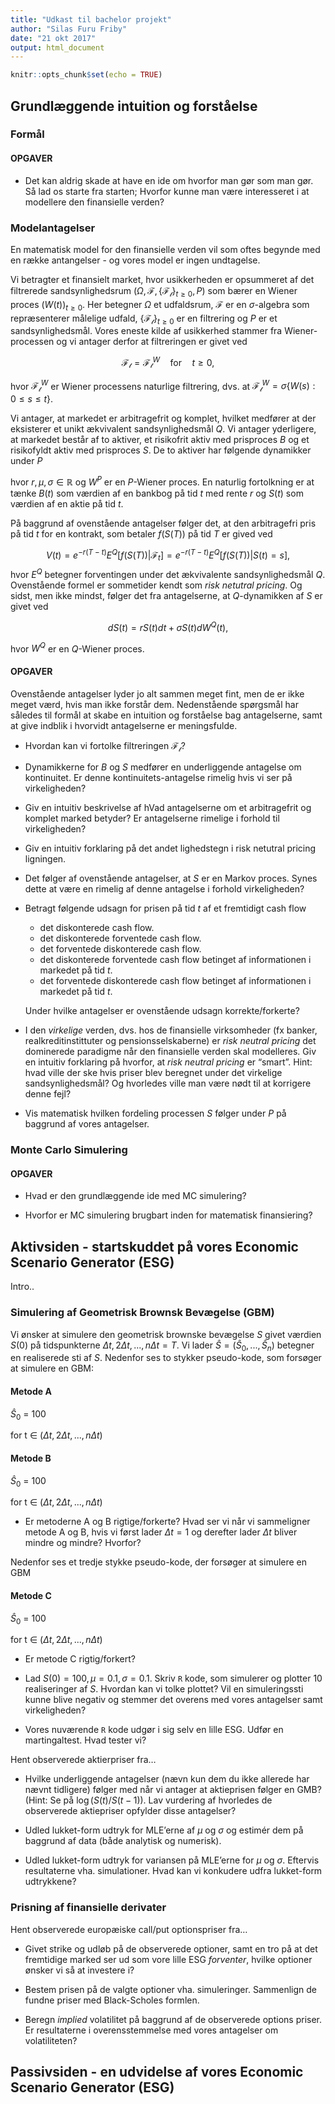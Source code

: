 ```yaml
---
title: "Udkast til bachelor projekt"
author: "Silas Furu Friby"
date: "21 okt 2017"
output: html_document
---
```


```r
knitr::opts_chunk$set(echo = TRUE)
```


## Grundlæggende intuition og forståelse

### Formål

#### OPGAVER

* Det kan aldrig skade at have en ide om hvorfor man gør som man gør. Så lad os starte fra starten; Hvorfor kunne man være interesseret i at modellere den finansielle verden?

### Modelantagelser

En matematisk model for den finansielle verden vil som oftes begynde med en række antangelser - og vores model er ingen undtagelse.

Vi betragter et finansielt market, hvor usikkerheden er opsummeret af det filtrerede sandsynlighedsrum $(\Omega, \mathcal{F}, \{\mathcal{F_t}\}_{t \geq 0}, P)$ som bærer en Wiener proces $(W(t))_{t \geq 0}$. Her betegner $\Omega$ et udfaldsrum, $\mathcal{F}$ er en $\sigma$-algebra som repræsenterer målelige udfald, $\{\mathcal{F_t}\}_{t \geq 0}$ er en filtrering og $P$ er et sandsynlighedsmål. Vores eneste kilde af usikkerhed stammer fra Wiener-processen og vi antager derfor at filtreringen er givet ved

$$ \mathcal{F_t} = \mathcal{F_t}^W \quad \text{for} \quad t \geq 0,$$

hvor $\mathcal{F_t}^W$ er Wiener processens naturlige filtrering, dvs. at $\mathcal{F_t}^W = \sigma\{W(s) : 0 \leq s \leq t\}$. 

Vi antager, at markedet er arbitragefrit og komplet, hvilket medfører at der eksisterer et unikt ækvivalent sandsynlighedsmål $Q$. Vi antager yderligere, at markedet består af to aktiver, et risikofrit aktiv med prisproces $B$ og et risikofyldt aktiv med prisproces $S$. De to aktiver har følgende dynamikker under $P$

\begin{aligned} 
dB(t) &= r B(t) dt \\
dS(t) &= \mu S(t) dt + \sigma S(t) dW^P(t),
\end{aligned}

hvor $r, \mu, \sigma \in \mathbb{R}$ og $W^P$ er en $P$-Wiener proces. En naturlig fortolkning er at tænke $B(t)$ som værdien af en bankbog på tid $t$ med rente $r$ og $S(t)$ som værdien af en aktie på tid $t$.

På baggrund af ovenstående antagelser følger det, at den arbitragefri pris på tid $t$ for en kontrakt, som betaler $f(S(T))$ på tid $T$ er gived ved

$$ V(t) = e^{-r(T-t)}E^Q[f(S(T)) | \mathcal{F}_t] = e^{-r(T-t)}E^Q[f(S(T)) | S(t) = s], $$
hvor $E^Q$ betegner forventingen under det ækvivalente sandsynlighedsmål $Q$. Ovenstående formel er sommetider kendt som *risk netutral pricing*. Og sidst, men ikke mindst, følger det fra antagelserne, at $Q$-dynamikken af $S$ er givet ved

$$ dS(t) = r S(t) dt + \sigma S(t) dW^Q(t), $$

hvor $W^Q$ er en $Q$-Wiener proces.


#### OPGAVER

Ovenstående antagelser lyder jo alt sammen meget fint, men de er ikke meget værd, hvis man ikke forstår dem. Nedenstående spørgsmål har således til formål at skabe en intuition og forståelse bag antagelserne, samt at give indblik i hvorvidt antagelserne er meningsfulde. 

* Hvordan kan vi fortolke filtreringen $\mathcal{F_t}$?

* Dynamikkerne for $B$ og $S$ medfører en underliggende antagelse om kontinuitet. Er denne kontinuitets-antagelse rimelig hvis vi ser på virkeligheden? 

* Giv en intuitiv beskrivelse af hVad antagelserne om et arbitragefrit og komplet marked betyder? Er antagelserne rimelige i forhold til virkeligheden? 

* Giv en intuitiv forklaring på det andet lighedstegn i risk netutral pricing ligningen. 

* Det følger af ovenstående antagelser, at $S$ er en Markov proces. Synes dette at være en rimelig af denne antagelse i forhold virkeligheden?

* Betragt følgende udsagn for prisen på tid $t$ af et fremtidigt cash flow 
    + det diskonterede cash flow.
    + det diskonterede forventede cash flow. 
    + det forventede diskonterede cash flow. 
    + det diskonterede forventede cash flow betinget af informationen i markedet på tid $t$.
    + det forventede diskonterede cash flow betinget af informationen i markedet på tid $t$.
    
    Under hvilke antagelser er ovenstående udsagn korrekte/forkerte?

* I den *virkelige* verden, dvs. hos de finansielle virksomheder (fx banker, realkreditinstittuter og pensionsselskaberne) er *risk neutral pricing* det dominerede paradigme når den finansielle verden skal modelleres. Giv en intuitiv forklaring på hvorfor, at *risk neutral pricing* er "smart". Hint: hvad ville der ske hvis priser blev beregnet under det virkelige sandsynlighedsmål? Og hvorledes ville man være nødt til at korrigere denne fejl?

* Vis matematisk hvilken fordeling processen $S$ følger under $P$ på baggrund af vores antagelser.

### Monte Carlo Simulering

#### OPGAVER

* Hvad er den grundlæggende ide med MC simulering?

* Hvorfor er MC simulering brugbart inden for matematisk finansiering?


## Aktivsiden - startskuddet på vores Economic Scenario Generator (ESG)

Intro..

### Simulering af Geometrisk Brownsk Bevægelse (GBM)

Vi ønsker at simulere den geometrisk brownske bevægelse $S$ givet værdien $S(0)$ på tidspunkterne $\Delta t, 2\Delta t,..., n\Delta t = T$. Vi lader $\hat{S} = (\hat{S}_0, ..., \hat{S}_n)$ betegner en realiserede sti af $S$. Nedenfor ses to stykker pseudo-kode, som forsøger at simulere en GBM:

#### Metode A

$\hat{S}_0$ = 100

for t $\in$ $(\Delta t, 2\Delta t, ..., n\Delta t)$
\begin{aligned}
Z &= \mathtt{rnorm}(1, 0, 1) \\
\Delta S &= \mu \hat{S}_{t-1} \Delta t + \hat{S}_{t-1} \sigma \sqrt{\Delta t}Z \\
\hat{S}_t &= \hat{S}_{t-1} + \Delta S,
\end{aligned}

#### Metode B

$\hat{S}_0$ = 100

for t $\in$ $(\Delta t, 2\Delta t, ..., n\Delta t)$
\begin{aligned}
Z &= \mathtt{rnorm}(1, 0, 1) \\
\hat{S}_t &= \hat{S}_{t-1} \exp(\mu - 0.5 \sigma ^ 2) \Delta t + \sigma \sqrt{\Delta t}Z),
\end{aligned}

* Er metoderne A og B rigtige/forkerte? Hvad ser vi når vi sammeligner metode A og B, hvis vi først lader $\Delta t = 1$ og derefter lader $\Delta t$ bliver mindre og mindre? Hvorfor?

Nedenfor ses et tredje stykke pseudo-kode, der forsøger at simulere en GBM

#### Metode C

$\hat{S}_0$ = 100

for t $\in$ $(\Delta t, 2\Delta t, ..., n\Delta t)$
\begin{aligned}
Z &= \mathtt{rnorm}(1, 0, 1) \\
\hat{S}_t &= \hat{S}_0 \exp(\mu - 0.5 \sigma ^ 2) t + \sigma \sqrt{t} Z),
\end{aligned}

* Er metode C rigtig/forkert? 

* Lad $S(0) = 100, \mu = 0.1, \sigma = 0.1$. Skriv $\mathtt{R}$ kode, som simulerer og plotter 10 realiseringer af $S$. Hvordan kan vi tolke plottet? Vil en simuleringssti kunne blive negativ og stemmer det overens med vores antagelser samt virkeligheden?

* Vores nuværende $\mathtt{R}$ kode udgør i sig selv en lille ESG. Udfør en martingaltest. Hvad tester vi?

Hent observerede aktierpriser fra...

* Hvilke underliggende antagelser (nævn kun dem du ikke allerede har nævnt tidligere) følger med når vi antager at aktieprisen følger en GMB? (Hint: Se på $\log(S(t)/S(t-1)$). Lav vurdering af hvorledes de observerede aktiepriser opfylder disse antagelser? 

* Udled lukket-form udtryk for MLE'erne af $\mu$ og $\sigma$ og estimér dem på baggrund af data (både analytisk og numerisk).

* Udled lukket-form udtryk for variansen på MLE'erne for $\mu$ og $\sigma$. Eftervis resultaterne vha. simulationer. Hvad kan vi konkudere udfra lukket-form udtrykkene?


### Prisning af finansielle derivater


Hent observerede europæiske call/put optionspriser fra...

* Givet strike og udløb på de observerede optioner, samt en tro på at det fremtidige marked ser ud som vore lille ESG *forventer*, hvilke optioner ønsker vi så at investere i?

* Bestem prisen på de valgte optioner vha. simuleringer. Sammenlign de fundne priser med Black-Scholes formlen.

* Beregn *implied* volatilitet på baggrund af de observerede options priser. Er resultaterne i overensstemmelse med vores antagelser om volatiliteten?


## Passivsiden - en udvidelse af vores Economic Scenario Generator (ESG)



